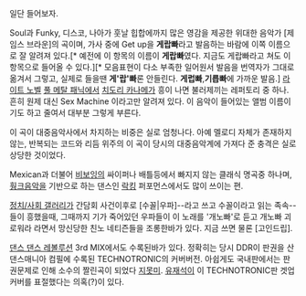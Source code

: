 일단 들어보자.

{{{#!html
<iframe width="420" height="315" src="//www.youtube.com/embed/huZFThnetjo" frameborder="0" allowfullscreen></iframe>
}}}

Soul과 Funky, 디스코, 나아가 훗날 힙합에까지 많은 영감을 제공한 위대한 음악가 [제임스 브라운]의 곡이며, 가사 중에 Get up을 '''게랍빠'''라고 발음하는 바람에 이쪽 이름으로 잘 알려져 있다.[* 예전에 이 항목의 이름이 '''게랍빠'''였다. 지금도 게랍빠라고 쳐도 이 항목으로 들어올 수 있다.][* 모음표현이 다소 부족한 일어원서 발음을 번역자가 그대로 옮겨서 그렇고, 실제로 들을땐 '''게'랍'빠'''론 안들린다. '''게럽빠''','''기릅빠'''에 가까운 발음.] [[라이트 노벨]] [[풀 메탈 패닉]]에서 [[치도리 카나메]]가 흥이 나면 불러제끼는 레퍼토리 중 하나. 흔히 원제 대신 Sex Machine 이라고만 알려져 있다. 이 음악이 들어있는 앨범 이름이기도 하고 줄여서 대부분 그렇게 부른다. 

이 곡이 대중음악사에서 차지하는 비중은 실로 엄청나다. 아예 멜로디 자체가 존재하지 않는, 반복되는 코드와 리듬 위주의 이 곡이 당시의 대중음악계에 가져다 준 충격은 실로 상당한 것이었다.

Mexican과 더불어 [[비보잉]]의 싸이퍼나 배틀등에서 빠지지 않는 클래식 명곡중 하나며, [[훵크]]음악을 기반으로 하는 댄스인 [[락킹]] 퍼포먼스에서도 많이 쓰이는 편.

[[정치/사회 갤러리]]가 간담회 사건이후로 [수꼴|우파]--라고 쓰고 수꼴이라고 읽는 족속--들이 흥했을때, 그때까지 기가 죽어있던 우파들이 이 노래를 '개노빠'로 듣고 개노빠 괴로워라 라면서 망신당한 친노 네티즌들을 조롱한바가 있다. 지금 쓰면 물론 [고인드립].

[[댄스 댄스 레볼루션]] 3rd MIX에서도 수록된바가 있다. 정확히는 당시 DDR이 판권을 산 댄스매니아 컴필에 수록된 TECHNOTRONIC의 커버버전. 아쉽게도 국내판에서는 판권문제로 인해 소수의 짤린곡이 되었다 [[지못미]]. 
[[유재석]]이 이 TECHNOTRONIC판 겟업커버를 표절했다는 의혹(?)이 있다.
